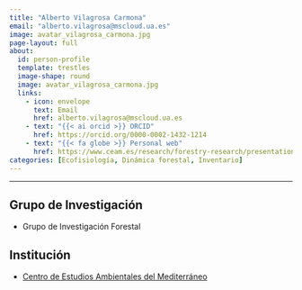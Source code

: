 ```yaml
---
title: "Alberto Vilagrosa Carmona"
email: "alberto.vilagrosa@mscloud.ua.es"  
image: avatar_vilagrosa_carmona.jpg
page-layout: full
about: 
  id: person-profile
  template: trestles
  image-shape: round
  image: avatar_vilagrosa_carmona.jpg
  links:
    - icon: envelope
      text: Email
      href: alberto.vilagrosa@mscloud.ua.es
    - text: "{{< ai orcid >}} ORCID"
      href: https://orcid.org/0000-0002-1432-1214
    - text: "{{< fa globe >}} Personal web"
      href: https://www.ceam.es/research/forestry-research/presentation/
categories: [Ecofisiología, Dinámica forestal, Inventario]
---
```


<hr>

:::{#person-profile}

## Grupo de Investigación
- Grupo de Investigación Forestal

## Institución
- [Centro de Estudios Ambientales del Mediterráneo](https://www.ceam.es/)

:::
